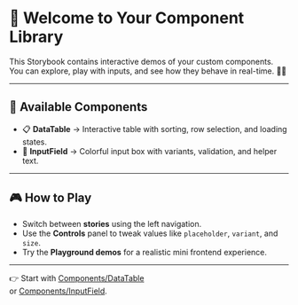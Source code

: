 
<Meta title="Welcome/Introduction" />

# 🚀 Welcome to Your Component Library

This Storybook contains interactive demos of your custom components.  
You can explore, play with inputs, and see how they behave in real-time. 🎨✨  

---

## 🌟 Available Components

- 📋 **DataTable** → Interactive table with sorting, row selection, and loading states.
- 📝 **InputField** → Colorful input box with variants, validation, and helper text.

---

## 🎮 How to Play
- Switch between **stories** using the left navigation.  
- Use the **Controls** panel to tweak values like `placeholder`, `variant`, and `size`.  
- Try the **Playground demos** for a realistic mini frontend experience.  

---

👉 Start with [Components/DataTable](?path=/story/components-datatable--dashboard-demo)  
or [Components/InputField](?path=/story/components-inputfield--playground).
